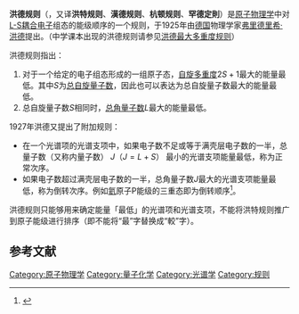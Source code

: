 {{Expand|time=2012-07-14T06:50:19+00:00 }}
{{noteTA
|G1=化學
}}

'''洪德规则'''（{{lang-en|'''Hund's rules'''}}，又译'''洪特规则'''、'''漢德规则'''、'''杭顿规则'''、'''罕德定則'''）是[[原子物理学|原子物理学]]中对[[角动量耦合#L-S耦合|L-S耦合]][[电子|电子]]组态的能级顺序的一个规则，于1925年由[[德国|德国]]物理学家[[弗里德里希·洪德|弗里德里希·洪德]]提出。（中学课本出现的洪德规则请参见[[洪德最大多重度规则|洪德最大多重度规则]]）

洪德规则指出：
#对于一个给定的电子组态形成的一组原子态，[[自旋多重度|自旋多重度]]<math>2S+1</math>最大的能量最低。其中<math>S</math>为[[自旋量子数|总自旋量子数]]，因此也可以表达为总自旋量子数最大的能量最低。
#总自旋量子数<math>S</math>相同时，[[角量子数|总角量子数]]<math>L</math>最大的能量最低。

1927年洪德又提出了附加规则：

*在一个光谱项的光谱支项中，如果电子数不足或等于满壳层电子数的一半，总量子数（又称内量子数） <math>J</math>（<math>J=L+S</math>） 最小的光谱支项能量最低，称为正常次序。
*如果电子数超过满壳层电子数的一半，总角量子数<math>J</math>最大的光谱支项能量最低，称为倒转次序。例如[[氦|氦]]原子P能级的三重态即为倒转顺序<ref>{{cite book|title=《原子物理学》|author=褚圣麟|publisher=高等教育出版社|isbn=978-7-04-001312-2|pages=154页}}</ref>。

洪德规则只能够用来确定能量「最低」的光谱项和光谱支项，不能将洪特规则推广到原子能级进行排序（即不能将“最”字替换成“較”字）。

== 参考文献 ==
{{reflist}}
{{DEFAULTSORT:H}}
[[Category:原子物理学|Category:原子物理学]]
[[Category:量子化学|Category:量子化学]]
[[Category:光谱学|Category:光谱学]]
[[Category:规则|Category:规则]]